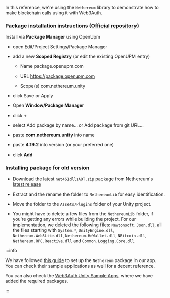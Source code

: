 In this reference, we're using the `Nethereum` library to demonstrate how to make blockchain calls
using it with Web3Auth.

### Package installation instructions ([Official repository](https://github.com/Nethereum/Nethereum.Unity))

Install via **Package Manager** using OpenUpm

- open Edit/Project Settings/Package Manager

- add a new **Scoped Registry** (or edit the existing OpenUPM entry)
  - Name package.openupm.com

  - URL https://package.openupm.com

  - Scope(s) com.nethereum.unity

- click Save or Apply

- Open **Window/Package Manager**

- click **+**

- select Add package by name... or Add package from git URL...

- paste **com.nethereum.unity** into name

- paste **4.19.2** into version (or your preferred one)

- click **Add**

### Installing package for old version

- Download the latest `net461dllsAOT.zip` package from Nethereum's
  [latest release](https://github.com/Nethereum/Nethereum/releases)

- Extract and the rename the folder to `NethereumLib` for easy identification.

- Move the folder to the `Assets/Plugins` folder of your Unity project.

- You might have to delete a few files from the `NethereumLib` folder, if you're getting any errors
  while building the project. For our implementation, we deleted the following files:
  `Newtonsoft.Json.dll`, all the files starting with `System.*`, `UnityEngine.dll`,
  `Nethereum.Web3Lite.dll`, `Nethereum.HdWallet.dll`, `NBitcoin.dll`, `Nethereum.RPC.Reactive.dll`
  and `Common.Logging.Core.dll`.

:::info

We have followed [this guide](https://docs.nethereum.com/en/latest/unity3d-introduction/) to set up
the `Nethereum` package in our app. You can check their sample applications as well for a decent
reference.

You can also check the
[Web3Auth Unity Sample Apps](https://github.com/Web3Auth/web3auth-unity-examples), where we
have added the required packages.

:::
